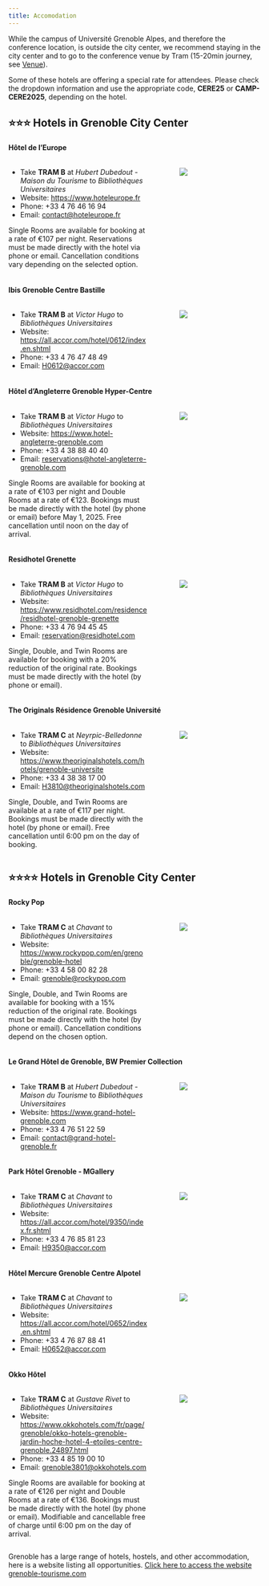 ```yaml
---
title: Accomodation
---
```


While the campus of Université Grenoble Alpes, and therefore the conference location, is outside the city center, we recommend staying in the city center and to go to the conference venue by Tram (15-20min journey, see [Venue](venue.qmd)).

Some of these hotels are offering a special rate for attendees. Please check the dropdown information and use the appropriate code, **CERE25** or **CAMP-CERE2025**, depending on the hotel.

## ⭐⭐⭐ Hotels in Grenoble City Center

#### Hôtel de l'Europe
::: columns
::: {.column width="60%"}
- Take **TRAM B** at *Hubert Dubedout - Maison du Tourisme* to *Bibliothèques Universitaires*
- Website: <https://www.hoteleurope.fr>
- Phone: +33 4 76 46 16 94
- Email: [contact@hoteleurope.fr](mailto:contact@hoteleurope.fr)

::: {.callout-important title="Details to use the code *CERE25*" collapse="true"}
Single Rooms are available for booking at a rate of €107 per night. Reservations must be made directly with the hotel via phone or email. Cancellation conditions vary depending on the selected option.
:::
:::
::: {.column width="5%"}
:::
::: {.column width="35%"}
![](../images/europe_hotel.png)
:::
:::

#### Ibis Grenoble Centre Bastille
::: columns
::: {.column width="60%"}
- Take **TRAM B** at *Victor Hugo* to *Bibliothèques Universitaires*
- Website: <https://all.accor.com/hotel/0612/index.en.shtml>
- Phone: +33 4 76 47 48 49 
- Email: [H0612@accor.com](mailto:H0612@accor.com)
:::
::: {.column width="5%"}
:::
::: {.column width="35%"}
![](../images/ibis_hotel.png)
:::
:::

#### Hôtel d'Angleterre Grenoble Hyper-Centre
::: columns
::: {.column width="60%"}
- Take **TRAM B** at *Victor Hugo* to *Bibliothèques Universitaires*
- Website: <https://www.hotel-angleterre-grenoble.com>
- Phone: +33 4 38 88 40 40
- Email: [reservations@hotel-angleterre-grenoble.com](mailto:reservations@hotel-angleterre-grenoble.com)

::: {.callout-important title="Details to use the code *CERE25*" collapse="true"}
Single Rooms are available for booking at a rate of €103 per night and Double Rooms at a rate of €123. Bookings must be made directly with the hotel (by phone or email) before May 1, 2025. Free cancellation until noon on the day of arrival.
:::
:::
::: {.column width="5%"}
:::
::: {.column width="35%"}
![](../images/angleterre_hotel.jpg)
:::
:::

#### Residhotel Grenette
::: columns
::: {.column width="60%"}
- Take **TRAM B** at *Victor Hugo* to *Bibliothèques Universitaires*
- Website: <https://www.residhotel.com/residence/residhotel-grenoble-grenette>
- Phone: +33 4 76 94 45 45
- Email: [reservation@residhotel.com](mailto:reservation@residhotel.com)

::: {.callout-important title="Details to use the code *CAMP-CERE2025*" collapse="true"}
Single, Double, and Twin Rooms are available for booking with a 20% reduction of the original rate. Bookings must be made directly with the hotel (by phone or email).
:::
:::
::: {.column width="5%"}
:::
::: {.column width="35%"}
![](../images/resid_hotel.jpg)
:::
:::

#### The Originals Résidence Grenoble Université
::: columns
::: {.column width="60%"}
- Take **TRAM C** at *Neyrpic-Belledonne* to *Bibliothèques Universitaires*
- Website: <https://www.theoriginalshotels.com/hotels/grenoble-universite>
- Phone: +33 4 38 38 17 00
- Email: [H3810@theoriginalshotels.com](mailto:H3810@theoriginalshotels.com)

::: {.callout-important title="Details to use the code *CERE25*" collapse="true"}
Single, Double, and Twin Rooms are available at a rate of €117 per night. Bookings must be made directly with the hotel (by phone or email). Free cancellation until 6:00 pm on the day of booking.
:::
:::
::: {.column width="5%"}
:::
::: {.column width="35%"}
![](../images/originals_hotel.jpg)
:::
:::

## ⭐⭐⭐⭐ Hotels in Grenoble City Center

#### Rocky Pop
::: columns
::: {.column width="60%"}
- Take **TRAM C** at *Chavant* to *Bibliothèques Universitaires*
- Website: <https://www.rockypop.com/en/grenoble/grenoble-hotel>
- Phone: +33 4 58 00 82 28
- Email: [grenoble@rockypop.com](mailto:grenoble@rockypop.com)

::: {.callout-important title="Details to use the code *CERE25*" collapse="true"}
Single, Double, and Twin Rooms are available for booking with a 15% reduction of the original rate. Bookings must be made directly with the hotel (by phone or email). Cancellation conditions depend on the chosen option.
:::
:::
::: {.column width="5%"}
:::
::: {.column width="35%"}
![](../images/rocky_hotel.jpg)
:::
:::

#### Le Grand Hôtel de Grenoble, BW Premier Collection
::: columns
::: {.column width="60%"}
- Take **TRAM B** at *Hubert Dubedout - Maison du Tourisme* to *Bibliothèques Universitaires*
- Website: <https://www.grand-hotel-grenoble.com>
- Phone: +33 4 76 51 22 59
- Email: [contact@grand-hotel-grenoble.fr](mailto:contact@grand-hotel-grenoble.fr)
:::
::: {.column width="5%"}
:::
::: {.column width="35%"}
![](../images/grand_hotel.jpg)
:::
:::

#### Park Hôtel Grenoble - MGallery
::: columns
::: {.column width="60%"}
- Take **TRAM C** at *Chavant* to *Bibliothèques Universitaires*
- Website: <https://all.accor.com/hotel/9350/index.fr.shtml>
- Phone: +33 4 76 85 81 23
- Email: [H9350@accor.com](mailto:H9350@accor.com)
:::
::: {.column width="5%"}
:::
::: {.column width="35%"}
![](../images/park_hotel.png)
:::
:::

#### Hôtel Mercure Grenoble Centre Alpotel
::: columns
::: {.column width="60%"}
- Take **TRAM C** at *Chavant* to *Bibliothèques Universitaires*
- Website: <https://all.accor.com/hotel/0652/index.en.shtml>
- Phone: +33 4 76 87 88 41
- Email: [H0652@accor.com](mailto:H0652@accor.com)
:::
::: {.column width="5%"}
:::
::: {.column width="35%"}
![](../images/mercure_hotel.jpg)
:::
:::

#### Okko Hôtel
::: columns
::: {.column width="60%"}
- Take **TRAM C** at *Gustave Rivet* to *Bibliothèques Universitaires*
- Website: <https://www.okkohotels.com/fr/page/grenoble/okko-hotels-grenoble-jardin-hoche-hotel-4-etoiles-centre-grenoble.24897.html>
- Phone: +33 4 85 19 00 10 
- Email: [grenoble3801@okkohotels.com](mailto:grenoble3801@okkohotels.com)

::: {.callout-important title="Details to use the code *CERE25*" collapse="true"}
Single Rooms are available for booking at a rate of €126 per night and Double Rooms at a rate of €136. Bookings must be made directly with the hotel (by phone or email). Modifiable and cancellable free of charge until 6:00 pm on the day of arrival.
:::
:::
::: {.column width="5%"}
:::
::: {.column width="35%"}
![](../images/okko_hotel.jpg)
:::
:::

Grenoble has a large range of hotels, hostels, and other accommodation, here is a website listing all opportunities. [Click here to access the website grenoble-tourisme.com](https://www.grenoble-tourisme.com/en/where-to-sleep/all-accommodations/){.btn .btn-outline-primary .btn role="button" data-toggle="tooltip" title="grenoble-tourisme.com"}
